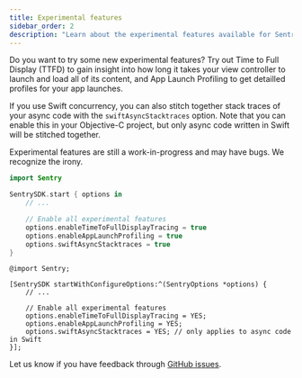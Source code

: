 ```yaml
---
title: Experimental features
sidebar_order: 2
description: "Learn about the experimental features available for Sentry's Apple SDK."
---
```


Do you want to try some new experimental features? Try out <PlatformLink to="/tracing/instrumentation/automatic-instrumentation/#time-to-full-display">Time to Full Display (TTFD)</PlatformLink> to gain insight into how long it takes your view controller to launch and load all of its content, and <PlatformLink to="/profiling/#enable-launch-profiling">App Launch Profiling</PlatformLink> to get detailled profiles for your app launches.

If you use Swift concurrency, you can also stitch together stack traces of your async code with the `swiftAsyncStacktraces` option. Note that you can enable this in your Objective-C project, but only async code written in Swift will be stitched together.

<Note>
Experimental features are still a work-in-progress and may have bugs. We recognize the irony.
</Note>

```swift {tabTitle:Swift}
import Sentry

SentrySDK.start { options in
    // ...

    // Enable all experimental features
    options.enableTimeToFullDisplayTracing = true
    options.enableAppLaunchProfiling = true
    options.swiftAsyncStacktraces = true
}
```

```objc {tabTitle:Objective-C}
@import Sentry;

[SentrySDK startWithConfigureOptions:^(SentryOptions *options) {
    // ...

    // Enable all experimental features
    options.enableTimeToFullDisplayTracing = YES;
    options.enableAppLaunchProfiling = YES;
    options.swiftAsyncStacktraces = YES; // only applies to async code in Swift
}];
```

Let us know if you have feedback through [GitHub issues](https://github.com/getsentry/sentry-cocoa/issues).
